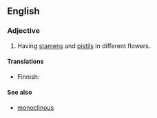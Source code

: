 ==English==

===Adjective===
{{en-adj|-}}

# {{context|botany}} Having [[stamen]]s and [[pistil]]s in different flowers.

====Translations====
{{top}}
* Finnish: {{t|fi|kaksikotinen}}
{{bottom}}

====See also====
*[[monoclinous]]